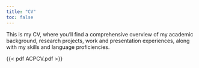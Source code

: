 ```yaml
---
title: "CV"
toc: false
---
```


This is my CV, where you'll find a comprehensive overview of my academic background, research projects, work and presentation experiences, along with my skills and language proficiencies.

{{< pdf ACPCV.pdf >}}
